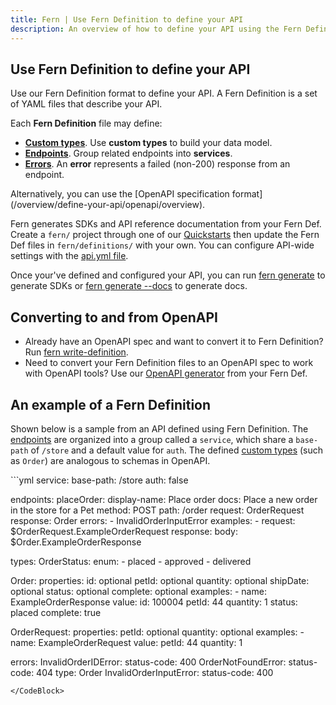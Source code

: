 ---
title: Fern | Use Fern Definition to define your API
description: An overview of how to define your API using the Fern Definition format, then use Fern to generate SDKs and API reference documentation for your API.
---

## Use Fern Definition to define your API

Use our Fern Definition format to define your API. A Fern Definition is a set of YAML files that describe your API.

Each **Fern Definition** file may define:

- **[Custom types](/overview/define-your-api/ferndef/types)**. Use **custom types** to build your data model.
- **[Endpoints](/overview/define-your-api/ferndef/endpoints)**. Group related endpoints into **services**.
- **[Errors](/overview/define-your-api/ferndef/errors)**. An **error** represents a failed (non-200) response from an endpoint.

<Info>
Alternatively, you can use the [OpenAPI specification format](/overview/define-your-api/openapi/overview).
</Info>

Fern generates SDKs and API reference documentation from your Fern Def. Create a `fern/` project through one of our [Quickstarts](/overview/get-started) then update the Fern Def files in `fern/definitions/` with your own. You can configure API-wide settings with the [api.yml file](/overview/define-your-api/ferndef/api-yml-reference).

Once your've defined and configured your API, you can run [fern generate](/overview/cli/commands/fern-generate#for-sdks) to generate SDKs or [fern generate --docs](/overview/cli/commands/fern-generate#for-documentation) to generate docs. 

## Converting to and from OpenAPI

- Already have an OpenAPI spec and want to convert it to Fern Definition? Run [fern write-definition](/overview/cli/commands/fern-write-definition).
- Need to convert your Fern Definition files to an OpenAPI spec to work with OpenAPI tools? Use our [OpenAPI generator](/fern-sd-ks/other-generators/spec/openapi/) from your Fern Def.

## An example of a Fern Definition

Shown below is a sample from an API defined using Fern Definition. The [endpoints](/overview/define-your-api/ferndef/endpoints) are organized into a group called a `service`, which share a `base-path` of `/store` and a default value for `auth`. The defined [custom types](/overview/define-your-api/ferndef/types#custom-types) (such as `Order`) are analogous to schemas in OpenAPI.

<CodeBlock title="store.yml">
```yml
service:
  base-path: /store
  auth: false

  endpoints:
    placeOrder:
      display-name: Place order
      docs: Place a new order in the store for a Pet
      method: POST
      path: /order
      request: OrderRequest
      response: Order
      errors:
        - InvalidOrderInputError
      examples:
        - request: $OrderRequest.ExampleOrderRequest
          response: 
            body: $Order.ExampleOrderResponse

types:
  OrderStatus:
    enum:
      - placed
      - approved
      - delivered

  Order:
    properties:
      id: optional<integer>
      petId: optional<integer>
      quantity: optional<integer>
      shipDate: optional<datetime>
      status: optional<OrderStatus>
      complete: optional<boolean>
    examples:
      - name: ExampleOrderResponse
        value:
          id: 100004
          petId: 44
          quantity: 1
          status: placed 
          complete: true

  OrderRequest:
    properties:
      petId: optional<integer>
      quantity: optional<integer>
    examples:
      - name: ExampleOrderRequest
        value:
          petId: 44
          quantity: 1

errors:
  InvalidOrderIDError:
    status-code: 400
  OrderNotFoundError:
    status-code: 404
    type: Order
  InvalidOrderInputError:
    status-code: 400
```
</CodeBlock>